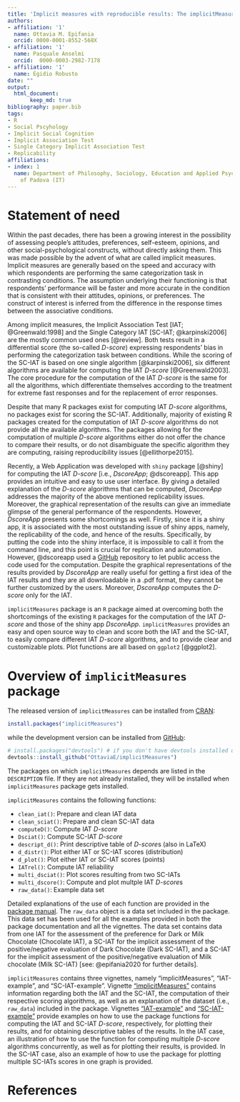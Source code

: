 ---
title: 'Implicit measures with reproducible results: The implicitMeasures package'
authors:
- affiliation: '1'
  name: Ottavia M. Epifania
  orcid: 0000-0001-8552-568X
- affiliation: '1'
  name: Pasquale Anselmi
  orcid:  0000-0003-2982-7178
- affiliation: '1'
  name: Egidio Robusto
date: ""
output: 
  html_document:
       keep_md: true
bibliography: paper.bib
tags:
- R
- Social Pscyhology
- Implicit Social Cognition
- Implicit Association Test
- Single Category Implicit Association Test
- Replicability
affiliations:
- index: 1
  name: Department of Philosophy, Sociology, Education and Applied Psychology, University
    of Padova (IT)
---

# Statement of need

Within the past decades, there has been a growing interest in the possibility of assessing people's attitudes, preferences, self-esteem, opinions, and other social-psychological constructs, without directly asking them. This was made possible by the advent of what are called implicit measures. Implicit measures are generally based on the speed and accuracy with which respondents are performing the same categorization task in contrasting conditions. 
The assumption underlying their functioning is that respondents' performance will be faster and more accurate in the condition that is consistent with their attitudes, opinions, or preferences.
The construct of interest is inferred from the difference in the response times between the associative conditions.

Among implicit measures, the Implicit Association Test [IAT; @Greenwald:1998] and the Single Category IAT [SC-IAT; @karpinski2006] are the mostly common used ones [@review].
 Both tests result in a differential score (the so-called *D-score*) expressing respondents’ bias in performing the categorization task between conditions. While the scoring of the SC-IAT is based on one single algorithm [@karpinski2006], six different algorithms are available for computing the IAT *D-score* [@Greenwald2003]. The core procedure for the computation of the IAT *D-score* is the same for all the algorithms, which differentiate themselves according to the treatment for extreme fast responses and for the replacement of error responses. 

Despite that many R packages exist for computing IAT *D-score* algorithms, no packages exist for scoring the SC-IAT. Additionally, majority of existing R packages created for the computation of IAT *D-score* algorithms do not provide all the available algorithms. The packages allowing for the computation of multiple *D-score* algorithms either do not offer the chance to compare their results, or do not disambiguate the specific algorithm they are computing, raising reproducibility issues [@ellithorpe2015]. 

Recently, a Web Application was developed  with `shiny` package [@shiny] for computing the IAT *D-score* [i.e., *DscoreApp*; @dscoreapp]. This app provides an intuitive and easy to use user interface. By giving a detailed explanation of the *D-score* algorithms that can be computed, *DscoreApp* addresses the majority of the above mentioned replicability issues. Moreover, the graphical representation of the results can give an immediate glimpse of the general performance of the respondents. However, *DscoreApp* presents some shortcomings as well. Firstly, since it is a shiny app, it is associated with the most outstanding issue of shiny apps, namely, the replicability of the code, and hence of the results. Specifically, by putting the code into the shiny interface, it is impossible to call it from the command line, and this point is crucial for replication and automation. However, @dscoreapp used a [GitHub](https://github.com/OttaviaE/DscoreApp) repository to let public access the code used for the computation. Despite the graphical representations of the results provided by *DscoreApp* are really useful for getting a first idea of the IAT results and they are all downloadable in a .pdf format, they cannot be further customized by the users. Moreover, *DscoreApp* computes the *D-score* only for the IAT. 

`implicitMeasures` package is an `R` package aimed at overcoming both the shortcomings of the existing `R` packages for the computation of the IAT *D-score* and those of the shiny app *DscoreApp*.
`implicitMeasures` provides an easy and open source way to clean and score both the IAT and the SC-IAT, to easily compare different IAT *D-score* algorithms, and to provide clear and customizable plots. Plot functions are all based on `ggplot2` [@ggplot2].

# Overview of `implicitMeasures` package

The released version of `implicitMeasures` can be installed from [CRAN](https://cran.r-project.org/web/packages/implicitMeasures/index.html): 

```{r echo = TRUE, eval=FALSE}
install.packages("implicitMeasures")
```

while the development version can be installed from [GitHub](https://github.com/OttaviaE/implicitMeasures):

```{r echo = TRUE, eval=FALSE}
# install.packages("devtools") # if you don't have devtools installed uncomment this line
devtools::install_github("OttaviaE/implicitMeasures")
```

The packages on which `implicitMeasures` depends are listed in the `DESCRIPTION` file. If they are not already installed, they will be installed when `implicitMeasures` package gets installed. 

`implicitMeasures` contains the following functions: 

- `clean_iat()`: Prepare and clean IAT data
- `clean_sciat()`: Prepare and clean SC-IAT data
- `computeD()`: Compute IAT *D-score*
- `Dsciat()`: Compute SC-IAT *D-score*
- `descript_d()`: Print descriptive table of *D-score*s (also in LaTeX)
- `d_distr()`: Plot either IAT or SC-IAT scores (distribution)
- `d_plot()`: Plot either IAT or SC-IAT scores (points)
- `IATrel()`: Compute IAT reliability 
- `multi_dsciat()`: Plot scores resulting from two SC-IATs
- `multi_dscore()`: Compute and plot multple IAT *D-score*s
- `raw_data()`: Example data set

Detailed explanations of the use of each function are provided in the [package manual](https://cran.r-project.org/web/packages/implicitMeasures/implicitMeasures.pdf).
The `raw_data` object is a data set included in the package. This data set has been used for all the examples provided in both the package documentation and all the vignettes. The data set contains data from one IAT for the assessment of the preference for Dark or Milk Chocolate (Chocolate IAT), a SC-IAT for the implicit assessment of the positive/negative evaluation of Dark Chocolate (Dark SC-IAT), and a SC-IAT for the implicit assessment of the positive/negative evaluation of Milk chocolate (Milk SC-IAT) [see: @epifania2020 for further details]. 



`implicitMeasures` contains three vignettes, namely "implicitMeasures", "IAT-example", and "SC-IAT-example". Vignette ["implicitMeasures"](https://cran.r-project.org/web/packages/implicitMeasures/vignettes/implicitMeasures.html) contains information regarding both the IAT and the SC-IAT, the computation of their respective scoring algorithms, as well as an explanation of the dataset (i.e., `raw_data`) included in the package. 
Vignettes ["IAT-example"](https://cran.r-project.org/web/packages/implicitMeasures/vignettes/IAT-example.html) and ["SC-IAT-example"](https://cran.r-project.org/web/packages/implicitMeasures/vignettes/SC-IAT-example.html) provide examples on how to use the package functions for computing the IAT and SC-IAT *D-score*, respectively, for plotting their results, and for obtaining descriptive tables of the results. In the IAT case, an illustration of how to use the function for computing multiple *D-score* algorithms concurrently, as well as for plotting their results, is provided. In the SC-IAT case, also an example of how to use the package for plotting multiple SC-IATs scores in one graph is provided. 

# References

